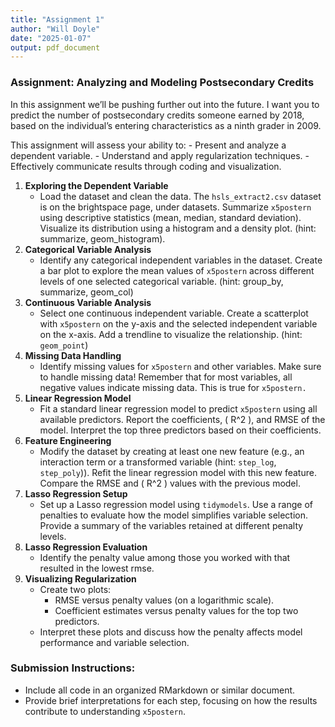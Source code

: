 ```yaml
---
title: "Assignment 1"
author: "Will Doyle"
date: "2025-01-07"
output: pdf_document
---
```


### Assignment: Analyzing and Modeling Postsecondary Credits

In this assignment we'll be pushing further out into the future. I want you to predict the number of postsecondary credits someone earned by 2018, based on the individual's entering characteristics as a ninth grader in 2009. 

This assignment will assess your ability to:
- Present and analyze a dependent variable.
- Understand and apply regularization techniques.
- Effectively communicate results through coding and visualization.

1. **Exploring the Dependent Variable**
   - Load the dataset and clean the data. The `hsls_extract2.csv` dataset is on the brightspace page, under datasets.  Summarize `x5postern` using descriptive statistics (mean, median, standard deviation). Visualize its distribution using a histogram and a density plot. (hint: summarize, geom_histogram). 

2. **Categorical Variable Analysis**
   - Identify any categorical independent variables in the dataset. Create a bar plot to explore the mean values of `x5postern` across different levels of one selected categorical variable. (hint: group_by, summarize, geom_col)

3. **Continuous Variable Analysis**
   - Select one continuous independent variable. Create a scatterplot with `x5postern` on the y-axis and the selected independent variable on the x-axis. Add a trendline to visualize the relationship. (hint: `geom_point`)

4. **Missing Data Handling**
   - Identify missing values for `x5postern` and other variables. Make sure to handle missing data! Remember that for most variables, all negative values indicate missing data. This is true for `x5postern.`


5. **Linear Regression Model**
   - Fit a standard linear regression model to predict `x5postern` using all available predictors. Report the coefficients, \( R^2 \), and RMSE of the model. Interpret the top three predictors based on their coefficients.

6. **Feature Engineering**
   - Modify the dataset by creating at least one new feature (e.g., an interaction term or a transformed variable (hint: `step_log`, `step_poly`)). Refit the linear regression model with this new feature. Compare the RMSE and \( R^2 \) values with the previous model.

7. **Lasso Regression Setup**
   - Set up a Lasso regression model using `tidymodels`. Use a range of penalties to evaluate how the model simplifies variable selection. Provide a summary of the variables retained at different penalty levels.

8. **Lasso Regression Evaluation**
   - Identify the penalty value among those you worked with that resulted in the lowest rmse. 

9. **Visualizing Regularization**
    - Create two plots:
      - RMSE versus penalty values (on a logarithmic scale).
      - Coefficient estimates versus penalty values for the top two predictors. 
    - Interpret these plots and discuss how the penalty affects model performance and variable selection.



### Submission Instructions:
- Include all code in an organized RMarkdown or similar document.
- Provide brief interpretations for each step, focusing on how the results contribute to understanding `x5postern`.


